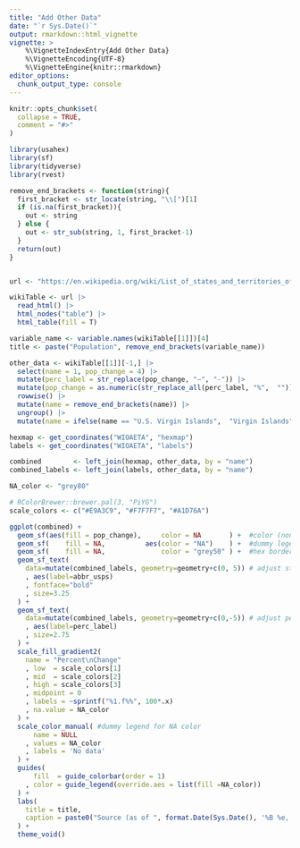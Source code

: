 ```yaml
---
title: "Add Other Data"
date: "`r Sys.Date()`"
output: rmarkdown::html_vignette
vignette: >
    %\VignetteIndexEntry{Add Other Data}
    %\VignetteEncoding{UTF-8}
    %\VignetteEngine{knitr::rmarkdown}
editor_options: 
  chunk_output_type: console
---
```


```r
knitr::opts_chunk$set(
  collapse = TRUE,
  comment = "#>"
)
```



```r
library(usahex) 
library(sf)
library(tidyverse)
library(rvest)
```




```r
remove_end_brackets <- function(string){
  first_bracket <- str_locate(string, "\\[")[1]
  if (is.na(first_bracket)){
    out <- string 
  } else {
    out <- str_sub(string, 1, first_bracket-1)
  }
  return(out)
}


url <- "https://en.wikipedia.org/wiki/List_of_states_and_territories_of_the_United_States_by_population"

wikiTable <- url |> 
  read_html() |>
  html_nodes("table") |> 
  html_table(fill = T)

variable_name <- variable.names(wikiTable[[1]])[4]
title <- paste("Population", remove_end_brackets(variable_name))

other_data <- wikiTable[[1]][-1,] |> 
  select(name = 1, pop_change = 4) |> 
  mutate(perc_label = str_replace(pop_change, "−", "-")) |> 
  mutate(pop_change = as.numeric(str_replace_all(perc_label, "%",  ""))/100) |> 
  rowwise() |> 
  mutate(name = remove_end_brackets(name)) |> 
  ungroup() |> 
  mutate(name = ifelse(name == "U.S. Virgin Islands",  "Virgin Islands", name)) 
```


```r
hexmap <- get_coordinates("WIOAETA", "hexmap")
labels <- get_coordinates("WIOAETA", "labels")
```

```r
combined        <- left_join(hexmap, other_data, by = "name")
combined_labels <- left_join(labels, other_data, by = "name")
```



```r

NA_color <- "grey80"

# RColorBrewer::brewer.pal(3, "PiYG")
scale_colors <- c("#E9A3C9", "#F7F7F7", "#A1D76A")

ggplot(combined) + 
  geom_sf(aes(fill = pop_change),     color = NA       ) +  #color (non-NA) hex
  geom_sf(    fill = NA,          aes(color = "NA")    ) +  #dummy legend for NA values 
  geom_sf(    fill = NA,              color = "grey50" ) +  #hex borders 
  geom_sf_text(
    data=mutate(combined_labels, geometry=geometry+c(0, 5)) # adjust state label up by 5
    , aes(label=abbr_usps)
    , fontface="bold"
    , size=3.25
  ) + 
  geom_sf_text(
    data=mutate(combined_labels, geometry=geometry+c(0,-5)) # adjust percent label down by 5
    , aes(label=perc_label)
    , size=2.75
  ) + 
  scale_fill_gradient2(
    name = "Percent\nChange"
    , low  = scale_colors[1]
    , mid  = scale_colors[2]
    , high = scale_colors[3]
    , midpoint = 0
    , labels = ~sprintf("%1.f%%", 100*.x)
    , na.value = NA_color
  ) + 
  scale_color_manual( #dummy legend for NA color 
      name = NULL
    , values = NA_color
    , labels = 'No data'
  ) +
  guides(
      fill  = guide_colorbar(order = 1)
    , color = guide_legend(override.aes = list(fill =NA_color))
  ) +
  labs(
    title = title, 
    caption = paste0("Source (as of ", format.Date(Sys.Date(), '%B %e, %Y'),"):\n", url)
  ) +
  theme_void()
```




